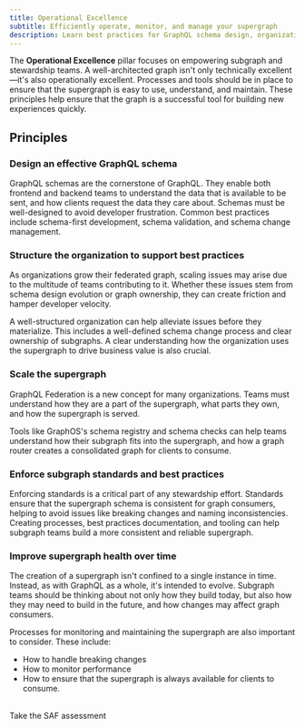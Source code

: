 ```yaml
---
title: Operational Excellence
subtitle: Efficiently operate, monitor, and manage your supergraph
description: Learn best practices for GraphQL schema design, organization structure, standards enforcement, and supergraph scaling and health maintenance.
---
```


The **Operational Excellence** pillar focuses on empowering subgraph and stewardship teams.
A well-architected graph isn't only technically excellent—it's also operationally excellent.
Processes and tools should be in place to ensure that the supergraph is easy to use, understand, and maintain.
These principles help ensure that the graph is a successful tool for building new experiences quickly.

## Principles

### Design an effective GraphQL schema

GraphQL schemas are the cornerstone of GraphQL.
They enable both frontend and backend teams to understand the data that is available to be sent, and how clients request the data they care about.
Schemas must be well-designed to avoid developer frustration.
Common best practices include schema-first development, schema validation, and schema change management.

### Structure the organization to support best practices

As organizations grow their federated graph, scaling issues may arise due to the multitude of teams contributing to it.
Whether these issues stem from schema design evolution or graph ownership, they can create friction and hamper developer velocity.

A well-structured organization can help alleviate issues before they materialize.
This includes a well-defined schema change process and clear ownership of subgraphs.
A clear understanding how the organization uses the supergraph to drive business value is also crucial.

### Scale the supergraph

GraphQL Federation is a new concept for many organizations.
Teams must understand how they are a part of the supergraph, what parts they own, and how the supergraph is served.

Tools like GraphOS's schema registry and schema checks can help teams understand how their subgraph fits into the supergraph, and how a graph router creates a consolidated graph for clients to consume.

### Enforce subgraph standards and best practices

Enforcing standards is a critical part of any stewardship effort.
Standards ensure that the supergraph schema is consistent for graph consumers, helping to avoid issues like breaking changes and naming inconsistencies.
Creating processes, best practices documentation, and tooling can help subgraph teams build a more consistent and reliable supergraph.

### Improve supergraph health over time

The creation of a supergraph isn't confined to a single instance in time.
Instead, as with GraphQL as a whole, it's intended to evolve.
Subgraph teams should be thinking about not only how they build today, but also how they may need to build in the future, and how changes may affect graph consumers.

Processes for monitoring and maintaining the supergraph are also important to consider.
These include:

- How to handle breaking changes
- How to monitor performance
- How to ensure that the supergraph is always available for clients to consume.

<br />
<TrackableButton
  size="md"
  colorScheme="navy"
  href="https://saf.apollographql.com/"
  eventName="content_saf"
>
  Take the SAF assessment
</TrackableButton>
